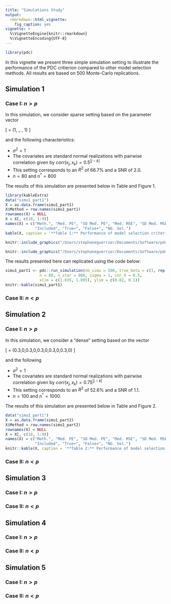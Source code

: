 ```yaml
---
title: "Simulations Study"
output: 
  rmarkdown::html_vignette:
    fig_caption: yes
vignette: >
  %\VignetteEngine{knitr::rmarkdown}
  %\VignetteEncoding{UTF-8}
---
```


```r
library(pdc)
```
In this vignette we present three simple simulation setting to illustrate the performance of the PDC critierion compared to other model selection methods. All results are based on 500 Monte-Carlo replications.


## Simulation 1

### Case I: $n > p$

In this simulation, we consider sparse setting based on the parameter vector

\[
  \boldsymbol{\beta} = (1,
    \underbrace{0, \ldots, 0}_\text{58} , 1)
\]

and the following characteristics:

- $\sigma^2 = 1$
- The covariates are standard normal realizations with pairwise correlation given by $corr(x_j, x_k) = 0.5^{|j-k|}$
- This setting corresponds to an $R^2$ of 66.7% and a SNR of 2.0. 
- $n = 80$ and $n^\ast = 800$

The results of this simulation are presented below in Table and Figure 1.

```r
library(kableExtra)
data("simu1_part1")
X = as.data.frame(simu1_part1)
X$Method = row.names(simu1_part1)
rownames(X) = NULL
X = X[, c(10, 1:9)]
names(X) = c("Meth.", "Med. PE", "SD Med. PE", "Med. MSE", "SD Med. MSE", "Correct", 
             "Included", "True+", "False+", "Nb. Sel.")
kable(X, caption = '**Table 1:** Performance of model selection criteria for Simulation 1.', format = "markdown")
```


```r
knitr::include_graphics("/Users/stephaneguerrier/Documents/Software/pdc/man/Figures/simu1_tab.png")
```

```r
knitr::include_graphics("/Users/stephaneguerrier/Documents/Software/pdc/man/Figures/simu1.png")
```

The results presented here can replicated using the code below:

```r
simu1_part1 <- pdc::run_simulation(nb_simu = 500, true_beta = c(1, rep(0,58), 1), 
               n = 80, n_star = 800, sigma = 1, cor_X = 0.5,
               xlim = c(1.035, 1.095), ylim = c(0.02, 0.1))
knitr::kable(simu1_part1)
```

### Case II: $n < p$

## Simulation 2

### Case I: $n > p$
In this simulation, we consider a "dense" setting based on the vector

\[
  \beta = (0.3,0,0.3,0,0.3,0,0.3,0,0.3,0)
\]

and the following

- $\sigma^2 = 1$
- The covariates are standard normal realizations with pairwise correlation given by $corr(x_j, x_k) = 0.75^{|j-k|}$
- This setting corresponds to an $R^2$ of 52.6% and a SNR of 1.1. 
- $n = 100$ and $n^\ast = 1000$.

The results of this simulation are presented below in Table and Figure 2.

```r
data("simu2_part1")
X = as.data.frame(simu1_part2)
X$Method = row.names(simu1_part2)
rownames(X) = NULL
X = X[, c(10, 1:9)]
names(X) = c("Meth.", "Med. PE", "SD Med. PE", "Med. MSE", "SD Med. MSE", "Correct", 
             "Included", "True+", "False+", "Nb. Sel.")
knitr::kable(X, caption = '**Table 2:** Performance of model selection criteria for Simulation 1.', format = "markdown")
```

### Case II: $n < p$

## Simulation 3
### Case I: $n > p$
### Case II: $n < p$

## Simulation 4
### Case I: $n > p$
### Case II: $n < p$

## Simulation 5
### Case I: $n > p$
### Case II: $n < p$
